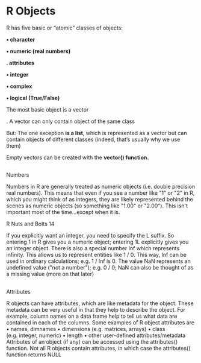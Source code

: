 # R Objects

R has five basic or "atomic" classes of objects:

**• character**

**• numeric (real numbers)**

**. attributes**

**• integer**

**• complex**

**• logical (True/False)**

The most basic object is a vector

. A vector can only contain object of the same class

But: The one exception **is a list**, which is represented as a vector but can contain objects of different classes (indeed, that's usually why we use them)

Empty vectors can be created with the **vector() function.**

## 

Numbers

Numbers in R are generally treated as numeric objects (i.e. double precision real numbers). This
means that even if you see a number like \"1\" or \"2\" in R, which you might think of as integers, they
are likely represented behind the scenes as numeric objects (so something like \"1.00\" or \"2.00\"). This
isn\'t important most of the time...except when it is.

R Nuts and Bolts 14

If you explicitly want an integer, you need to specify the L suffix. So entering 1 in R gives you a
numeric object; entering 1L explicitly gives you an integer object.
There is also a special number Inf which represents infinity. This allows us to represent entities like
1 / 0. This way, Inf can be used in ordinary calculations; e.g. 1 / Inf is 0.
The value NaN represents an undefined value (\"not a number\"); e.g. 0 / 0; NaN can also be thought of
as a missing value (more on that later)

## 
Attributes

R objects can have attributes, which are like metadata for the object. These metadata can be very
useful in that they help to describe the object. For example, column names on a data frame help to
tell us what data are contained in each of the columns. Some examples of R object attributes are
• names, dimnames
• dimensions (e.g. matrices, arrays)
• class (e.g. integer, numeric)
• length
• other user-defined attributes/metadata
Attributes of an object (if any) can be accessed using the attributes() function. Not all R objects
contain attributes, in which case the attributes() function returns NULL

